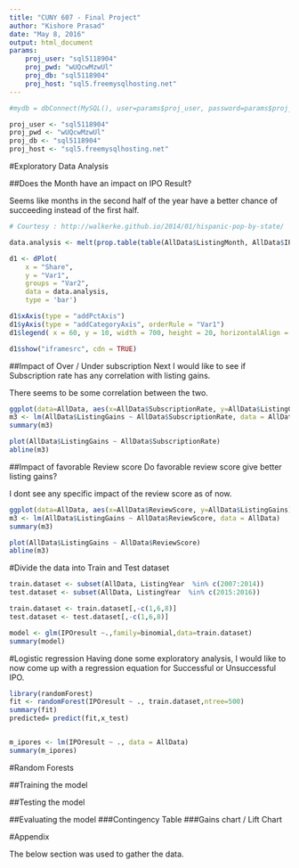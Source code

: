 ```yaml
---
title: "CUNY 607 - Final Project"
author: "Kishore Prasad"
date: "May 8, 2016"
output: html_document
params:
    proj_user: "sql5118904"
    proj_pwd: "wUQcwMzwUl"
    proj_db: "sql5118904"
    proj_host: "sql5.freemysqlhosting.net"
---
```


```r
#mydb = dbConnect(MySQL(), user=params$proj_user, password=params$proj_pwd, dbname=params$proj_db, host=params$proj_host)

proj_user <- "sql5118904"
proj_pwd <- "wUQcwMzwUl"
proj_db <- "sql5118904"
proj_host <- "sql5.freemysqlhosting.net"


```




#Exploratory Data Analysis

##Does the Month have an impact on IPO Result?

Seems like months in the second half of the year have a better chance of succeeding instead of the first half.

```r

# Courtesy : http://walkerke.github.io/2014/01/hispanic-pop-by-state/

data.analysis <- melt(prop.table(table(AllData$ListingMonth, AllData$IPOresult),1), variable.name = 'IPOresult', value.name = 'Share')

d1 <- dPlot(
    x = "Share", 
    y = "Var1", 
    groups = "Var2", 
    data = data.analysis, 
    type = 'bar')

d1$xAxis(type = "addPctAxis")
d1$yAxis(type = "addCategoryAxis", orderRule = "Var1")
d1$legend( x = 60, y = 10, width = 700, height = 20, horizontalAlign = "left", orderRule = "Var2")

d1$show("iframesrc", cdn = TRUE)

```


##Impact of Over / Under subscription
Next I would like to see if Subscription rate has any correlation with listing gains.

There seems to be some correlation between the two.

```r

ggplot(data=AllData, aes(x=AllData$SubscriptionRate, y=AllData$ListingGains)) + geom_point()
m3 <- lm(AllData$ListingGains ~ AllData$SubscriptionRate, data = AllData)
summary(m3)

plot(AllData$ListingGains ~ AllData$SubscriptionRate)
abline(m3)

```

##Impact of favorable Review score
Do favorable review score give better listing gains? 

I dont see any specific impact of the review score as of now.

```r
ggplot(data=AllData, aes(x=AllData$ReviewScore, y=AllData$ListingGains)) + geom_point()
m3 <- lm(AllData$ListingGains ~ AllData$ReviewScore, data = AllData)
summary(m3)

plot(AllData$ListingGains ~ AllData$ReviewScore)
abline(m3)

```

#Divide the data into Train and Test dataset

```r
train.dataset <- subset(AllData, ListingYear  %in% c(2007:2014))
test.dataset <- subset(AllData, ListingYear  %in% c(2015:2016))

train.dataset <- train.dataset[,-c(1,6,8)]
test.dataset <- test.dataset[,-c(1,6,8)]

model <- glm(IPOresult ~.,family=binomial,data=train.dataset)
summary(model)

```


#Logistic regression
Having done some exploratory analysis, I would like to now come up with a regression equation for Successful or Unsuccessful IPO. 

```r

library(randomForest)
fit <- randomForest(IPOresult ~ ., train.dataset,ntree=500)
summary(fit)
predicted= predict(fit,x_test)


m_ipores <- lm(IPOresult ~ ., data = AllData)
summary(m_ipores)

```


#Random Forests

##Training the model

##Testing the model

##Evaluating the model
###Contingency Table
###Gains chart / Lift Chart


#Appendix

The below section was used to gather the data.

```r


```
